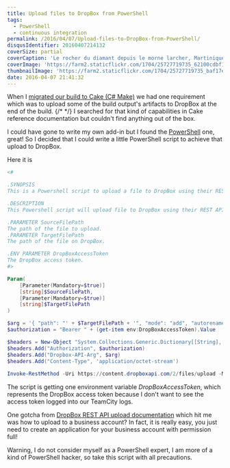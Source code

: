 ```yaml
---
title: Upload files to DropBox from PowerShell
tags:
  - PowerShell
  - continuous integration
permalink: /2016/04/07/Upload-files-to-DropBox-from-PowerShell/
disqusIdentifier: 20160407214132
coverSize: partial
coverCaption: 'Le rocher du diamant depuis le morne larcher, Martinique'
coverImage: 'https://farm2.staticflickr.com/1704/25727719735_62100cdbf1_h.jpg'
thumbnailImage: 'https://farm2.staticflickr.com/1704/25727719735_baf17e5561_q.jpg'
date: 2016-04-07 21:41:32
---
```

When I [migrated our build to Cake (C# Make)](http://laurentkempe.com/2016/04/05/Moving-to-Cake-CSharp-Make/) we had one requirement which was to upload some of the build output's artifacts to DropBox at the end of the build.
{/* <!-- more --> */}
I searched for that kind of capabilities in Cake reference documentation but couldn't find anything out of the box.

I could have gone to write my own add-in but I found the [PowerShell](http://cakebuild.net/addins/category/powershell) one, great! 
So I decided that I could write a little PowerShell script to achieve that upload to DropBox.

Here it is

```powershell {data-file=dropbox-upload.ps1  docker_build.log data-gist=9e71a307e1d216d17e5adf1589e51c5e}
<#

.SYNOPSIS
This is a Powershell script to upload a file to DropBox using their REST API.

.DESCRIPTION
This Powershell script will upload file to DropBox using their REST API with the parameters you provide.

.PARAMETER SourceFilePath
The path of the file to upload.
.PARAMETER TargetFilePath
The path of the file on DropBox.

.ENV PARAMETER DropBoxAccessToken
The DropBox access token.
#>

Param(
    [Parameter(Mandatory=$true)]
    [string]$SourceFilePath,
    [Parameter(Mandatory=$true)]
    [string]$TargetFilePath
)

$arg = '{ "path": "' + $TargetFilePath + '", "mode": "add", "autorename": true, "mute": false }'
$authorization = "Bearer " + (get-item env:DropBoxAccessToken).Value

$headers = New-Object "System.Collections.Generic.Dictionary[[String],[String]]"
$headers.Add("Authorization", $authorization)
$headers.Add("Dropbox-API-Arg", $arg)
$headers.Add("Content-Type", 'application/octet-stream')
 
Invoke-RestMethod -Uri https://content.dropboxapi.com/2/files/upload -Method Post -InFile $SourceFilePath -Headers $headers
```

The script is getting one environment variable *DropBoxAccessToken*, which represents the DropBox access token because I don't want to see the access token logged into our TeamCity logs.

One gotcha from [DropBox REST API upload documentation](https://www.dropbox.com/developers/documentation/http/documentation#files-upload) which hit me was how to upload to a business account? In fact, it is really easy, you just need to create an application for your business account with permission full!

Warning, I do not consider myself as a PowerShell expert, I am more of a kind of PowerShell hacker, so take this script with all precautions.
